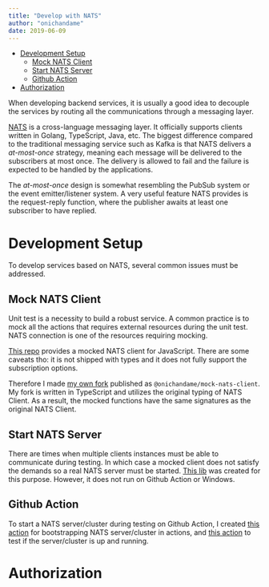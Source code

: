 ```yaml
---
title: "Develop with NATS"
author: "onichandame"
date: 2019-06-09
---
```


<!-- vim-markdown-toc GFM -->

* [Development Setup](#development-setup)
  * [Mock NATS Client](#mock-nats-client)
  * [Start NATS Server](#start-nats-server)
  * [Github Action](#github-action)
* [Authorization](#authorization)

<!-- vim-markdown-toc -->

When developing backend services, it is usually a good idea to decouple the services by routing all the communications through a messaging layer.

[NATS][nats] is a cross-language messaging layer. It officially supports clients written in Golang, TypeScript, Java, etc. The biggest difference compared to the traditional messaging service such as Kafka is that NATS delivers a *at-most-once* strategy, meaning each message will be delivered to the subscribers at most once. The delivery is allowed to fail and the failure is expected to be handled by the applications.

The *at-most-once* design is somewhat resembling the PubSub system or the event emitter/listener system. A very useful feature NATS provides is the request-reply function, where the publisher awaits at least one subscriber to have replied.

# Development Setup

To develop services based on NATS, several common issues must be addressed.

## Mock NATS Client

Unit test is a necessity to build a robust service. A common practice is to mock all the actions that requires external resources during the unit test. NATS connection is one of the resources requiring mocking.

[This repo][orig-mock] provides a mocked NATS client for JavaScript. There are some caveats tho: it is not shipped with types and it does not fully support the subscription options.

Therefore I made [my own fork][mock] published as `@onichandame/mock-nats-client`. My fork is written in TypeScript and utilizes the original typing of NATS Client. As a result, the mocked functions have the same signatures as the original NATS Client.

## Start NATS Server

There are times when multiple clients instances must be able to communicate during testing. In which case a mocked client does not satisfy the demands so a real NATS server must be started. [This lib][nats-server] was created for this purpose. However, it does not run on Github Action or Windows.

## Github Action

To start a NATS server/cluster during testing on Github Action, I created [this action][nats-action] for bootstrapping NATS server/cluster in actions, and [this action][nats-client] to test if the server/cluster is up and running.

# Authorization

[nats]: https://nats.io/
[orig-mock]: https://github.com/FrostDigital/mock-nats-client
[mock]: https://github.com/onichandame/mock-nats-client
[nats-server]: https://github.com/onichandame/nats-server
[nats-action]: https://github.com/onichandame/nats-action/
[nats-client]: https://github.com/onichandame/nats-client-action/
